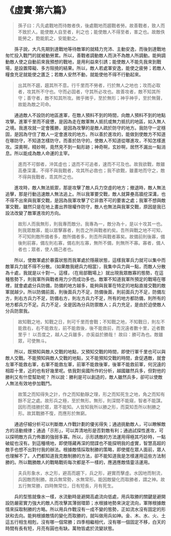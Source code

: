 # 《虛實·第六篇》

> 孫子曰：凡先處戰地而待敵者佚，後處戰地而趨戰者勞。故善戰者，致人而不致於人。能使敵人自至者，利之也；能使敵人不得至者，害之也。故敵佚能勞之，飽能飢之，安能動之。

&emsp;&emsp;孫子說，大凡先期到達戰地等待敵軍的就精力充沛、主動安逸，而後到達戰地匆忙投入戰鬥的就被動勞累。所以，善戰者調動敵人而決不為敵人所調動。能夠調動敵人使之自動前來我預想的戰地，是用利益來引誘；能使敵人不能先我來到戰場，是設置障礙、多方阻撓的結果。所以，敵人若處軍安逸，能使之疲勞；若敵人糧食充足就能使之匱乏；若敵人安然不動，就能使他不得不行動起來。

> 出其所不趨，趨其所不意。行千里而不勞者，行於無人之地也；攻而必取者，攻其所不守也。守而必固者，守其所必攻也。故善攻者，敵不知其所守；善守者，敵不知其所攻。微乎微乎，至於無形；神乎神乎，至於無聲，故能為敵之司命。

&emsp;&emsp;通過敵人不設防的地區進軍，在敵人預料不到的時間，向敵人預料不到的地點攻擊。進軍千里而不疲憊，是因為走在敵軍無人抵抗或無力抵抗的地區，如入無人之境。我進攻就一定會獲勝，是因為攻擊的是敵人疏於防守的地方。我防守一定穩固，是因為守住了敵人一定會進攻的地方。所以善於進攻的，能做到使敵方不知道在哪防守，不知道怎樣防守。而善於防守的，使敵人不知道從哪進攻，不知怎樣進攻。深奧啊，精妙啊，竟然見不到一點形跡；神奇啊，玄妙啊，居然不漏出一點消息。所以能成為敵人命運的主宰。

> 進而不可御者，沖其虛也；退而不可追者，速而不可及也。故我欲戰，敵雖高壘深溝，不得不與我戰者，攻其所必救也；我不欲戰，雖畫地而守之，敵不得與我戰者，乖其所之也。

&emsp;&emsp;進攻時，敵人無法抵禦，那是攻擊了敵人兵力空虛的地方；撤退時，敵人無法追擊，那是行動迅速敵人無法追上。所以我軍要交戰，敵人就算壘高牆挖深溝，也不得不出來與我軍交戰，是因為我軍攻擊了它非救不可的要害之處；我軍不想與敵軍交戰，雖然只是在地上畫出界限權作防守，敵人也無法與我軍交戰，原因是我已設法改變了敵軍進攻的方向。

> 故形人而我無形，則我專而敵分。我專為一，敵分為十，是以十攻其一也。則我眾敵寡，能以眾擊寡者，則吾之所與戰者約矣。吾所與戰之地不可知，不可知則敵所備者多，敵所備者多，則吾所與戰者寡矣。故備前則後寡，備後則前寡，備左則右寡，備右則左寡，無所不備，則無所不寡。寡者，備人者也；眾者，使人備己者也。

&emsp;&emsp;所以，使敵軍處於暴露狀態而我軍處於隱蔽狀態，這樣我軍兵力就可以集中而敵軍兵力就不得不分散。（如果敵我總兵力相當），我集中兵力與一點，而敵人分散為十處，我就是以十對一。這樣，（在局部戰場上）就出現我眾敵寡的態勢，在這種態勢下，則我軍所與戰者用力少而成功多也。敵軍不知道我軍所預定的戰場在哪裡，就會處處分兵防備，防備的地方越多，能夠與我軍在特定的地點直接交戰的敵軍就越少。所以防備前面，則後面兵力不足，防備後面，則前面兵力不足，防備左方，則右方兵力不足，防備右方，則左方兵力不足，所有的地方都防備，則所有的地方都兵力不足。兵力不足，全是因為分兵防禦敵人；兵力充足，是由於迫使敵人分兵防禦我。

> 故知戰之地，知戰之日，則可千里而會戰；不知戰之地，不知戰日，則左不能救右，右不能救左，前不能救後，後不能救前，而況遠者數十里，近者數里乎！ 以吾度之，越人之兵雖多，亦奚益於勝哉！ 故曰：勝可為也。敵雖眾，可使無斗。

&emsp;&emsp;所以，既預知與敵人交戰的地點，又預知交戰的時間，即使行軍千里也可以與敵人交戰。不能預知與敵人交戰的地點，又不能預知交戰的時間，倉促遇敵，就會左軍不能救右軍，右軍不能救左軍，前軍不能救後軍，後軍不能救前軍，何況遠的相距十里，近的也有好幾里呢。依我對吳國所作的分析，越國雖然兵多，但對他的勝利又有什麼幫助呢？ 所以說：勝利是可以創造的，敵人雖然兵多，卻可以使敵人無法有效地參加戰鬥。

> 故策之而知得失之計，作之而知動靜之理，形之而知死生之地，角之而知有餘不足之處。故形兵之極，至於無形。無形，則深間不能窺，智者不能謀。因形而措勝於眾，眾不能知。人皆知我所以勝之形，而莫知吾所以制勝之形。故其戰勝不復，而應形於無窮。

&emsp;&emsp;通過仔細分析可以判斷敵人作戰計劃的優劣得失；通過挑動敵人，可以瞭解敵方的活動規律；通過「示形」，可以弄清地形是否對敵有利；通過試探性進攻，可以探明敵方兵力佈置的強弱多寡。所以，示形誘敵的方法運用得極其巧妙時，一點破綻也沒有。到這種境地，即使隱藏再深的間諜也不能探明我的虛實，智慧高超的敵手也想不出對付我的辦法。根據敵情採取制勝的策略，即使擺在眾人面前，眾人也理解不了。人們都知道我克敵制勝的方法，卻不能知道我是怎樣運用這些方法制勝的。所以戰勝敵人的戰略戰術每次都是不一樣的，應適應敵情靈活運用。

> 夫兵形象水，水之形，避高而趨下，兵之形，避實而擊虛。水因地而制流，兵因敵而制勝。故兵無常勢，水無常形。能因敵變化而取勝者，謂之神。故五行無常勝，四時無常位，日有短長，月有死生。

&emsp;&emsp;兵的型態就像水一樣，水流動時是避開高處流向低處，用兵取勝的關鍵是避開設防嚴密實力強大的敵人而攻擊其薄弱環節；水根據地勢來決定流向，軍隊根據敵情來採取制勝的方略。所以用兵作戰沒有一成不變的態勢，正如流水沒有固定的形狀和去向。能夠根據敵情的變化而取勝的，就叫做用兵如神。金、木、水、火、土這五行相生相剋，沒有哪一個常勝；四季相繼相代，沒有哪一個固定不移，白天的時間有長有短，月亮有圓也有缺。萬物皆處於流變狀態。
